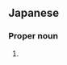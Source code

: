 ==Japanese==
{{ja-kanjitab|莉|沙}}

===Proper noun===
{{ja-pos|proper|りさ}}

# {{given name|female|lang=ja|sort=りさ}}